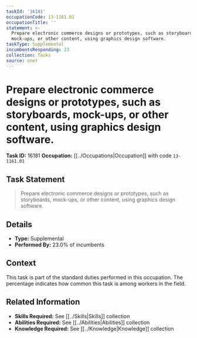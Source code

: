 ```yaml
---
taskId: '16181'
occupationCode: 13-1161.01
occupationTitle: ''
statement: >-
  Prepare electronic commerce designs or prototypes, such as storyboards,
  mock-ups, or other content, using graphics design software.
taskType: Supplemental
incumbentsResponding: 23
collection: Tasks
source: onet
---
```

# Prepare electronic commerce designs or prototypes, such as storyboards, mock-ups, or other content, using graphics design software.

**Task ID:** 16181
**Occupation:** [[../Occupations|Occupation]] with code `13-1161.01`

## Task Statement

> Prepare electronic commerce designs or prototypes, such as storyboards, mock-ups, or other content, using graphics design software.

## Details

- **Type:** Supplemental
- **Performed By:** 23.0% of incumbents

## Context

This task is part of the standard duties performed in this occupation. The percentage indicates how common this task is among workers in the field.

## Related Information

- **Skills Required:** See [[../Skills|Skills]] collection
- **Abilities Required:** See [[../Abilities|Abilities]] collection
- **Knowledge Required:** See [[../Knowledge|Knowledge]] collection
